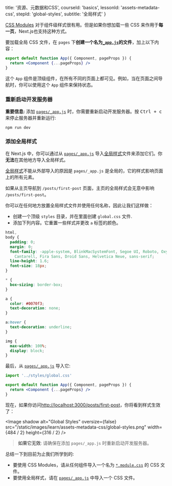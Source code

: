 
  title: '资源、元数据和CSS',
  courseId: 'basics',
  lessonId: 'assets-metadata-css',
  stepId: 'global-styles',
  subtitle: '全局样式'
}

[CSS Modules](/docs/basic-features/built-in-css-support#adding-component-level-css) 对于组件级样式很有用。但是如果你想加载一些 CSS 来作用于**每一页**，Next.js也支持这种方式。

要加载全局 CSS 文件，在 `pages` 下**创建一个名为[`_app.js`](/docs/advanced-features/custom-app)的文件**，加上以下内容：

```jsx
export default function App({ Component, pageProps }) {
  return <Component {...pageProps} />
}
```

这个 `App` 组件是顶级组件，在所有不同的页面上都可见。例如，当在页面之间导航时，你可以使用这个 `App` 组件来保持状态。

### 重新启动开发服务器

**重要信息:** 添加 [`pages/_app.js`](/docs/advanced-features/custom-app) 时，你需要重新启动开发服务器。按 <kbd>Ctrl + c</kbd> 来停止服务器并重新运行:

```shell
npm run dev
```

### 添加全局样式

在 Next.js 中，你可以通过从 [`pages/_app.js`](/docs/advanced-features/custom-app) 导入[全局样式](/docs/basic-features/built-in-css-support#adding-a-global-stylesheet)文件来添加它们。你**无法**在其他地方导入全局样式。

[全局样式](/docs/basic-features/built-in-css-support#adding-a-global-stylesheet)不能从外部导入的原因是 `pages/_app.js` 是全局的，它的样式影响页面上的所有元素。

如果从主页导航到 `/posts/first-post` 页面，主页的全局样式会无意中影响 `/posts/first-post`。

你可以在任何地方放置全局样式文件并使用任何名称，因此让我们这样做：

- 创建一个顶级 `styles` 目录，并在里面创建 `global.css` 文件.
- 添加下列内容。它重置一些样式并更改 `a` 标签的颜色。

```css
html,
body {
  padding: 0;
  margin: 0;
  font-family: -apple-system, BlinkMacSystemFont, Segoe UI, Roboto, Oxygen, Ubuntu,
    Cantarell, Fira Sans, Droid Sans, Helvetica Neue, sans-serif;
  line-height: 1.6;
  font-size: 18px;
}

* {
  box-sizing: border-box;
}

a {
  color: #0070f3;
  text-decoration: none;
}

a:hover {
  text-decoration: underline;
}

img {
  max-width: 100%;
  display: block;
}
```

最后，从 [`pages/_app.js`](/docs/advanced-features/custom-app) 导入它:

```jsx
import '../styles/global.css'

export default function App({ Component, pageProps }) {
  return <Component {...pageProps} />
}
```

现在，如果你访问[http://localhost:3000/posts/first-post](http://localhost:3000/posts/first-post)，你将看到样式生效了：

<Image
  shadow
  alt="Global Styles"
  oversize={false}
  src="/static/images/learn/assets-metadata-css/global-styles.png"
  width={484 / 2}
  height={316 / 2}
/>

> **如果它无效**: 请确保在添加 `pages/_app.js` 时重新启动开发服务器。

总结一下到目前为止我们所学到的:

- 要使用 CSS Modules，请从任何组件导入一个名为 [`*.module.css`](/docs/basic-features/built-in-css-support#adding-component-level-css) 的 CSS 文件。
- 要使用全局样式，请在 [`pages/_app.js`](/docs/advanced-features/custom-app) 中导入一个 CSS 文件。

